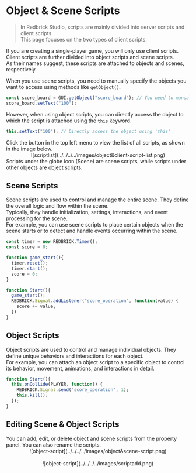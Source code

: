 
# Object & Scene Scripts

> In Redbrick Studio, scripts are mainly divided into server scripts and client scripts.  
> This page focuses on the two types of client scripts.

If you are creating a single-player game, you will only use client scripts.  
Client scripts are further divided into object scripts and scene scripts.  
As their names suggest, these scripts are attached to objects and scenes, respectively.

When you use scene scripts, you need to manually specify the objects you want to access using methods like `getObject()`.

```js showLineNumbers filename="Scene Script"
const score_board = GUI.getObject("score_board"); // You need to manually specify the object to access
score_board.setText("100");
```

However, when using object scripts, you can directly access the object to which the script is attached using the `this` keyword.

```js showLineNumbers copy {2} filename="Object Script for GUI Object score_board"
this.setText("100"); // Directly access the object using 'this'
```

<Callout type="info">
  Click the button in the top left menu to view the list of all scripts, as shown in the image below.
  <br/>
  <center>
    ![scriptlist](../../../../images/object&client-script-list.png)
  </center>
  Scripts under the globe icon (Scene) are scene scripts,  
  while scripts under other objects are object scripts.
</Callout>

## Scene Scripts

Scene scripts are used to control and manage the entire scene. They define the overall logic and flow within the scene.  
Typically, they handle initialization, settings, interactions, and event processing for the scene.  
For example, you can use scene scripts to place certain objects when the scene starts or to detect and handle events occurring within the scene.

```js copy showLineNumbers filename="EX_Scene_Script"
const timer = new REDBRICK.Timer();
const score = 0;

function game_start(){
  timer.reset();
  timer.start();
  score = 0;
}

function Start(){
  game_start();
  REDBRICK.Signal.addListener("score_operation", function(value) {
    score += value;
  })
}
```

## Object Scripts

Object scripts are used to control and manage individual objects. They define unique behaviors and interactions for each object.  
For example, you can attach an object script to a specific object to control its behavior, movement, animations, and interactions in detail.

```js showLineNumbers copy filename="EX_Object_Script"
function Start(){
  this.onCollide(PLAYER, function() {
    REDBRICK.Signal.send("score_operation", 1);
    this.kill();
  });
}
```
  
## Editing Scene & Object Scripts

<Callout type="info">
  You can add, edit, or delete object and scene scripts from the property panel. You can also rename the scripts.
  <br />
  <center>![object-script](../../../../images/object&scene-script.png)</center>
  <br/>
  <center>![object-script](../../../../images/scriptadd.png)</center>
</Callout>